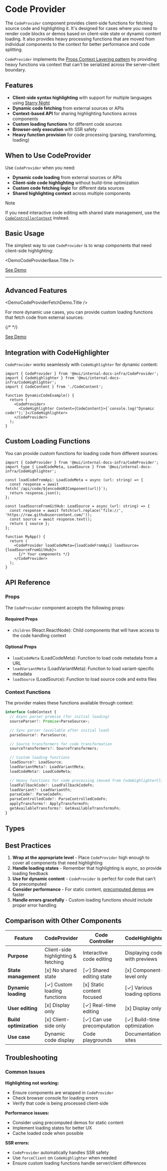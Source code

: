 # Code Provider

The `CodeProvider` component provides client-side functions for fetching source code and highlighting it. It's designed for cases where you need to render code blocks or demos based on client-side state or dynamic content loading. It also provides heavy processing functions that are moved from individual components to the context for better performance and code splitting.

`CodeProvider` implements the [Props Context Layering pattern](../../patterns/props-context-layering/page.mdx) by providing heavy functions via context that can't be serialized across the server-client boundary.

## Features

- **Client-side syntax highlighting** with support for multiple languages using [Starry Night](https://github.com/wooorm/starry-night)
- **Dynamic code fetching** from external sources or APIs
- **Context-based API** for sharing highlighting functions across components
- **Custom loading functions** for different code sources
- **Browser-only execution** with SSR safety
- **Heavy function provision** for code processing (parsing, transforming, loading)

## When to Use CodeProvider

Use `CodeProvider` when you need:

- **Dynamic code loading** from external sources or APIs
- **Client-side code highlighting** without build-time optimization
- **Custom code fetching logic** for different data sources
- **Shared highlighting context** across multiple components

> [!NOTE]
> If you need interactive code editing with shared state management, use the [`CodeControllerContext`](../code-controller-context/page.mdx) instead.

## Basic Usage

The simplest way to use `CodeProvider` is to wrap components that need client-side highlighting:


<DemoCodeProviderBase.Title />

<DemoCodeProviderBase />

[See Demo](./demos/base/)

---

## Advanced Features


<DemoCodeProviderFetchDemo.Title />

For more dynamic use cases, you can provide custom loading functions that fetch code from external sources:

{/* <DemoCodeProviderFetchDemo /> */}

[See Demo](./demos/fetch-demo/)

## Integration with CodeHighlighter

`CodeProvider` works seamlessly with `CodeHighlighter` for dynamic content:

```tsx
import { CodeProvider } from '@mui/internal-docs-infra/CodeProvider';
import { CodeHighlighter } from '@mui/internal-docs-infra/CodeHighlighter';
import { CodeContent } from './CodeContent';

function DynamicCodeExample() {
  return (
    <CodeProvider>
      <CodeHighlighter Content={CodeContent}>{`console.log("Dynamic code!");`}</CodeHighlighter>
    </CodeProvider>
  );
}
```

## Custom Loading Functions

You can provide custom functions for loading code from different sources:

```tsx
import { CodeProvider } from '@mui/internal-docs-infra/CodeProvider';
import type { LoadCodeMeta, LoadSource } from '@mui/internal-docs-infra/CodeHighlighter';

const loadCodeFromApi: LoadCodeMeta = async (url: string) => {
  const response = await fetch(`/api/code/${encodeURIComponent(url)}`);
  return response.json();
};

const loadSourceFromGitHub: LoadSource = async (url: string) => {
  const response = await fetch(url.replace('file://', 'https://raw.githubusercontent.com/'));
  const source = await response.text();
  return { source };
};

function MyApp() {
  return (
    <CodeProvider loadCodeMeta={loadCodeFromApi} loadSource={loadSourceFromGitHub}>
      {/* Your components */}
    </CodeProvider>
  );
}
```

## API Reference

### Props

The `CodeProvider` component accepts the following props:

#### Required Props

- `children` (React.ReactNode): Child components that will have access to the code handling context

#### Optional Props

- `loadCodeMeta` (LoadCodeMeta): Function to load code metadata from a URL
- `loadVariantMeta` (LoadVariantMeta): Function to load variant-specific metadata
- `loadSource` (LoadSource): Function to load source code and extra files

### Context Functions

The provider makes these functions available through context:

```typescript
interface CodeContext {
  // Async parser promise (for initial loading)
  sourceParser?: Promise<ParseSource>;

  // Sync parser (available after initial load)
  parseSource?: ParseSource;

  // Source transformers for code transformation
  sourceTransformers?: SourceTransformers;

  // Custom loading functions
  loadSource?: LoadSource;
  loadVariantMeta?: LoadVariantMeta;
  loadCodeMeta?: LoadCodeMeta;

  // Heavy functions for code processing (moved from CodeHighlighterClient)
  loadFallbackCode?: LoadFallbackCodeFn;
  loadVariant?: LoadVariantFn;
  parseCode?: ParseCodeFn;
  parseControlledCode?: ParseControlledCodeFn;
  applyTransforms?: ApplyTransformsFn;
  getAvailableTransforms?: GetAvailableTransformsFn;
}
```

## Types


<TypesCodeProvider />

## Best Practices

1. **Wrap at the appropriate level** - Place `CodeProvider` high enough to cover all components that need highlighting
2. **Handle loading states** - Remember that highlighting is async, so provide loading feedback
3. **Use for dynamic content** - `CodeProvider` is perfect for code that can't be precomputed
4. **Consider performance** - For static content, [precomputed demos](../code-highlighter/page.mdx#demo-factory-pattern) are faster
5. **Handle errors gracefully** - Custom loading functions should include proper error handling

## Comparison with Other Components

| Feature                | CodeProvider                        | Code Controller            | CodeHighlighter               |
| ---------------------- | ----------------------------------- | -------------------------- | ----------------------------- |
| **Purpose**            | Client-side highlighting & fetching | Interactive code editing   | Displaying code with previews |
| **State management**   | [x] No shared state                 | [✓] Shared editing state   | [x] Component-level only      |
| **Dynamic loading**    | [✓] Custom loading functions        | [x] Static content focused | [✓] Various loading options   |
| **User editing**       | [x] Display only                    | [✓] Real-time editing      | [x] Display only              |
| **Build optimization** | [x] Client-side only                | [✓] Can use precomputation | [✓] Build-time optimization   |
| **Use case**           | Dynamic code display                | Code playgrounds           | Documentation sites           |

## Troubleshooting

### Common Issues

**Highlighting not working:**

- Ensure components are wrapped in `CodeProvider`
- Check browser console for loading errors
- Verify that code is being processed client-side

**Performance issues:**

- Consider using precomputed demos for static content
- Implement loading states for better UX
- Cache loaded code when possible

**SSR errors:**

- `CodeProvider` automatically handles SSR safety
- Use `forceClient` on `CodeHighlighter` when needed
- Ensure custom loading functions handle server/client differences
